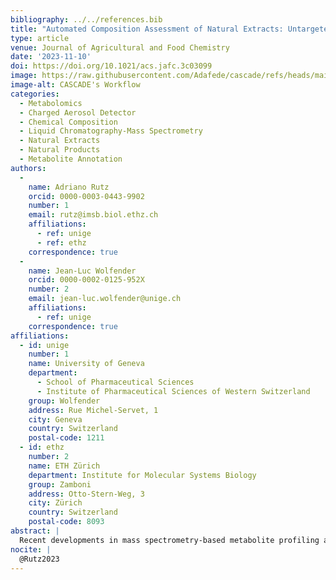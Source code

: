 ```yaml
---
bibliography: ../../references.bib
title: "Automated Composition Assessment of Natural Extracts: Untargeted Mass Spectrometry-Based Metabolite Profiling Integrating Semiquantitative Detection"
type: article
venue: Journal of Agricultural and Food Chemistry
date: '2023-11-10'
doi: https://doi.org/10.1021/acs.jafc.3c03099
image: https://raw.githubusercontent.com/Adafede/cascade/refs/heads/main/man/figures/cascade-workflow.svg
image-alt: CASCADE's Workflow
categories:
  - Metabolomics
  - Charged Aerosol Detector
  - Chemical Composition
  - Liquid Chromatography-Mass Spectrometry
  - Natural Extracts
  - Natural Products
  - Metabolite Annotation
authors:
  -
    name: Adriano Rutz
    orcid: 0000-0003-0443-9902
    number: 1
    email: rutz@imsb.biol.ethz.ch
    affiliations:
      - ref: unige
      - ref: ethz
    correspondence: true
  -
    name: Jean-Luc Wolfender
    orcid: 0000-0002-0125-952X
    number: 2
    email: jean-luc.wolfender@unige.ch
    affiliations:
      - ref: unige
    correspondence: true
affiliations:
  - id: unige
    number: 1
    name: University of Geneva
    department: 
      - School of Pharmaceutical Sciences
      - Institute of Pharmaceutical Sciences of Western Switzerland
    group: Wolfender
    address: Rue Michel-Servet, 1
    city: Geneva
    country: Switzerland
    postal-code: 1211
  - id: ethz
    number: 2
    name: ETH Zürich
    department: Institute for Molecular Systems Biology
    group: Zamboni
    address: Otto-Stern-Weg, 3
    city: Zürich
    country: Switzerland
    postal-code: 8093
abstract: |
  Recent developments in mass spectrometry-based metabolite profiling allow unprecedented qualitative coverage of complex biological extract composition. However, the electrospray ionization used in metabolite profiling generates multiple artifactual signals for a single analyte. This leads to thousands of signals per analysis without satisfactory means of filtering those corresponding to abundant constituents. Generic approaches are therefore needed for the qualitative and quantitative annotation of a broad range of relevant constituents. For this, we used an analytical platform combining liquid chromatography–mass spectrometry (LC–MS) with Charged Aerosol Detection (CAD). We established a generic metabolite profiling for the concomitant recording of qualitative MS data and semiquantitative CAD profiles. The MS features (recorded in high-resolution tandem MS) are grouped and annotated using state-of-the-art tools. To efficiently attribute features to their corresponding extracted and integrated CAD peaks, a custom signal pretreatment and peak-shape comparison workflow is built. This strategy allows us to automatically contextualize features at both major and minor metabolome levels, together with a detailed reporting of their annotation including relevant orthogonal information (taxonomy, retention time). Signals not attributed to CAD peaks are considered minor metabolites. Results are illustrated on an ethanolic extract of *Swertia chirayita* (Roxb.) H. Karst., a bitter plant of industrial interest, exhibiting the typical complexity of plant extracts as a proof of concept. This generic qualitative and quantitative approach paves the way to automatically assess the composition of single natural extracts of interest or broader collections, thus facilitating new ingredient registrations or natural-extracts-based drug discovery campaigns.
nocite: |
  @Rutz2023
---
```

